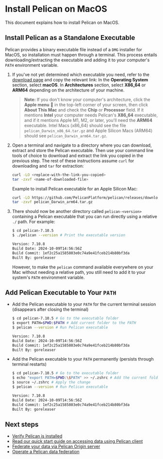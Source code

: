 # Install Pelican on MacOS

This document explains how to install Pelican on MacOS.

## Install Pelican as a Standalone Executable

Pelican provides a binary executable file instead of a `DMG` installer for MacOS, so installation must happen through a terminal. This process entails downloading/extracting the executable and adding it to your computer's `PATH` environment variable.

1. If you've not yet determined which executable you need, refer to the [download page](../install.mdx#determine-which-executable-to-download) and copy the relevant link: In the **Operating System** section, select **macOS**. In **Architectures** section, select **X86_64** or **ARM64** depending on the architecture of your machine.

    > **Note:** If you don't know your computer's architecture, click the **Apple menu**  in the top-left corner of your screen, then click **About This Mac** and check the **Chip** or **Processor** field. If it mentions **Intel** your computer needs Pelican's **X86_64** executable, and if it mentions Apple M1, M2, or later, you'll need the **ARM64** executable. Intel Macs (x86_64) should see the file `pelican_Darwin_x86_64.tar.gz` and Apple Silicon Macs (ARM64) should see `pelican_Darwin_arm64.tar.gz`.

1. Open a terminal and navigate to a directory where you can download, extract and store the Pelican executable. Then use your command line tools of choice to download and extract the link you copied in the previous step. The rest of these instructions assume `curl` for downloading and `tar` for extraction:

    ```bash
    curl -LO <replace-with-the-link-you-copied>
    tar -zxvf <name-of-downloaded-file>
    ```

    Example to install Pelican executable for an Apple Silicon Mac:

    ```bash
    curl -LO https://github.com/PelicanPlatform/pelican/releases/download/v7.10.5/pelican_Darwin_arm64.tar.gz
    tar -zxvf pelican_Darwin_arm64.tar.gz
    ```

1. There should now be another directory called `pelican-<version>` containing a Pelican executable that you can run directly using a relative `./` path. For example:

    ```bash
    $ cd pelican-7.10.5
    $ ./pelican --version # Print the executable version

    Version: 7.10.8
    Build Date: 2024-10-09T14:56:56Z
    Build Commit: 1ef2c25a1585803e0c74a9e41fceb214b80bf3da
    Built By: goreleaser
    ```

    However, to make the `pelican` command available everywhere on your Mac without needing a relative path, you still need to add it to your system's `PATH` environment variable.

## Add Pelican Executable to Your `PATH`

  * Add the Pelican executable to your `PATH` for the current terminal session (disappears after closing the terminal)

    ```bash
    $ cd pelican-7.10.5 # Go to the executable folder
    $ export PATH=$PWD:$PATH # Add current folder to the PATH
    $ pelican --version # Run Pelican executable

    Version: 7.10.8
    Build Date: 2024-10-09T14:56:56Z
    Build Commit: 1ef2c25a1585803e0c74a9e41fceb214b80bf3da
    Built By: goreleaser
    ```

  * Add the Pelican executable to your `PATH` permanently (persists through terminal restarts)

    ```bash
    $ cd pelican-7.10.5 # Go to the executable folder
    $ echo "export PATH=$PWD:\$PATH" >> ~/.zshrc # Add the current folder to your .zshrc file
    $ source ~/.zshrc # Apply the change
    $ pelican --version # Run Pelican executable

    Version: 7.10.8
    Build Date: 2024-10-09T14:56:56Z
    Build Commit: 1ef2c25a1585803e0c74a9e41fceb214b80bf3da
    Built By: goreleaser
    ```

## Next steps

* [Verify Pelican is installed](../install.mdx#verify-pelican-is-installed)
* [Read our quick start guide on accessing data using Pelican client](../getting-started/accessing-data.mdx)
* [Federate your data via Pelican Origin server](../federating-your-data.mdx)
* [Operate a Pelican data federation](../operating-a-federation.mdx)

